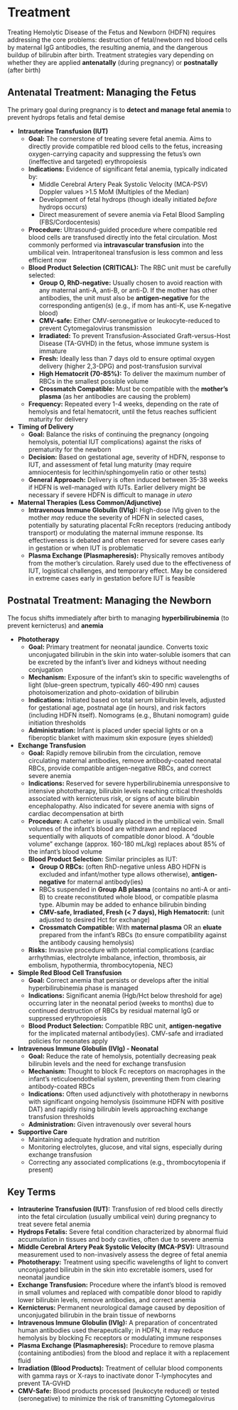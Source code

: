 # Treatment {-}

Treating Hemolytic Disease of the Fetus and Newborn (HDFN) requires addressing the core problems: destruction of fetal/newborn red blood cells by maternal IgG antibodies, the resulting anemia, and the dangerous buildup of bilirubin after birth. Treatment strategies vary depending on whether they are applied **antenatally** (during pregnancy) or **postnatally** (after birth)

## **Antenatal Treatment: Managing the Fetus** {-}

The primary goal during pregnancy is to **detect and manage fetal anemia** to prevent hydrops fetalis and fetal demise

*   **Intrauterine Transfusion (IUT)**
    *   **Goal:** The cornerstone of treating severe fetal anemia. Aims to directly provide compatible red blood cells to the fetus, increasing oxygen-carrying capacity and suppressing the fetus's own (ineffective and targeted) erythropoiesis
    *   **Indications:** Evidence of significant fetal anemia, typically indicated by:
        *   Middle Cerebral Artery Peak Systolic Velocity (MCA-PSV) Doppler values >1.5 MoM (Multiples of the Median)
        *   Development of fetal hydrops (though ideally initiated *before* hydrops occurs)
        *   Direct measurement of severe anemia via Fetal Blood Sampling (FBS/Cordocentesis)
    *   **Procedure:** Ultrasound-guided procedure where compatible red blood cells are transfused directly into the fetal circulation. Most commonly performed via **intravascular transfusion** into the umbilical vein. Intraperitoneal transfusion is less common and less efficient now
    *   **Blood Product Selection (CRITICAL):** The RBC unit must be carefully selected:
        *   **Group O, RhD-negative:** Usually chosen to avoid reaction with any maternal anti-A, anti-B, or anti-D. If the mother has other antibodies, the unit must also be **antigen-negative** for the corresponding antigen(s) (e.g., if mom has anti-K, use K-negative blood)
        *   **CMV-safe:** Either CMV-seronegative or leukocyte-reduced to prevent Cytomegalovirus transmission
        *   **Irradiated:** To prevent Transfusion-Associated Graft-versus-Host Disease (TA-GVHD) in the fetus, whose immune system is immature
        *   **Fresh:** Ideally less than 7 days old to ensure optimal oxygen delivery (higher 2,3-DPG) and post-transfusion survival
        *   **High Hematocrit (70-85%):** To deliver the maximum number of RBCs in the smallest possible volume
        *   **Crossmatch Compatible:** Must be compatible with the **mother's plasma** (as her antibodies are causing the problem)
    *   **Frequency:** Repeated every 1-4 weeks, depending on the rate of hemolysis and fetal hematocrit, until the fetus reaches sufficient maturity for delivery

*   **Timing of Delivery**
    *   **Goal:** Balance the risks of continuing the pregnancy (ongoing hemolysis, potential IUT complications) against the risks of prematurity for the newborn
    *   **Decision:** Based on gestational age, severity of HDFN, response to IUT, and assessment of fetal lung maturity (may require amniocentesis for lecithin/sphingomyelin ratio or other tests)
    *   **General Approach:** Delivery is often induced between 35-38 weeks if HDFN is well-managed with IUTs. Earlier delivery might be necessary if severe HDFN is difficult to manage *in utero*

*   **Maternal Therapies (Less Common/Adjunctive)**
    *   **Intravenous Immune Globulin (IVIg):** High-dose IVIg given to the mother *may* reduce the severity of HDFN in selected cases, potentially by saturating placental FcRn receptors (reducing antibody transport) or modulating the maternal immune response. Its effectiveness is debated and often reserved for severe cases early in gestation or when IUT is problematic
    *   **Plasma Exchange (Plasmapheresis):** Physically removes antibody from the mother's circulation. Rarely used due to the effectiveness of IUT, logistical challenges, and temporary effect. May be considered in extreme cases early in gestation before IUT is feasible

## **Postnatal Treatment: Managing the Newborn** {-}

The focus shifts immediately after birth to managing **hyperbilirubinemia** (to prevent kernicterus) and **anemia**

*   **Phototherapy**
    *   **Goal:** Primary treatment for neonatal jaundice. Converts toxic unconjugated bilirubin in the skin into water-soluble isomers that can be excreted by the infant's liver and kidneys without needing conjugation
    *   **Mechanism:** Exposure of the infant's skin to specific wavelengths of light (blue-green spectrum, typically 460-490 nm) causes photoisomerization and photo-oxidation of bilirubin
    *   **Indications:** Initiated based on total serum bilirubin levels, adjusted for gestational age, postnatal age (in hours), and risk factors (including HDFN itself). Nomograms (e.g., Bhutani nomogram) guide initiation thresholds
    *   **Administration:** Infant is placed under special lights or on a fiberoptic blanket with maximum skin exposure (eyes shielded)

*   **Exchange Transfusion**
    *   **Goal:** Rapidly remove bilirubin from the circulation, remove circulating maternal antibodies, remove antibody-coated neonatal RBCs, provide compatible antigen-negative RBCs, and correct severe anemia
    *   **Indications:** Reserved for severe hyperbilirubinemia unresponsive to intensive phototherapy, bilirubin levels reaching critical thresholds associated with kernicterus risk, or signs of acute bilirubin encephalopathy. Also indicated for severe anemia with signs of cardiac decompensation at birth
    *   **Procedure:** A catheter is usually placed in the umbilical vein. Small volumes of the infant's blood are withdrawn and replaced sequentially with aliquots of compatible donor blood. A "double volume" exchange (approx. 160-180 mL/kg) replaces about 85% of the infant's blood volume
    *   **Blood Product Selection:** Similar principles as IUT:
        *   **Group O RBCs:** (often RhD-negative unless ABO HDFN is excluded and infant/mother type allows otherwise), **antigen-negative** for maternal antibody(ies)
        *   RBCs suspended in **Group AB plasma** (contains no anti-A or anti-B) to create reconstituted whole blood, or compatible plasma type. Albumin may be added to enhance bilirubin binding
        *   **CMV-safe, Irradiated, Fresh (< 7 days), High Hematocrit:** (unit adjusted to desired Hct for exchange)
        *   **Crossmatch Compatible:** With **maternal plasma** OR an **eluate** prepared from the infant's RBCs (to ensure compatibility against the antibody causing hemolysis)
    *   **Risks:** Invasive procedure with potential complications (cardiac arrhythmias, electrolyte imbalance, infection, thrombosis, air embolism, hypothermia, thrombocytopenia, NEC)

*   **Simple Red Blood Cell Transfusion**
    *   **Goal:** Correct anemia that persists or develops after the initial hyperbilirubinemia phase is managed
    *   **Indications:** Significant anemia (Hgb/Hct below threshold for age) occurring later in the neonatal period (weeks to months) due to continued destruction of RBCs by residual maternal IgG or suppressed erythropoiesis
    *   **Blood Product Selection:** Compatible RBC unit, **antigen-negative** for the implicated maternal antibody(ies). CMV-safe and irradiated policies for neonates apply

*   **Intravenous Immune Globulin (IVIg) - Neonatal**
    *   **Goal:** Reduce the rate of hemolysis, potentially decreasing peak bilirubin levels and the need for exchange transfusion
    *   **Mechanism:** Thought to block Fc receptors on macrophages in the infant's reticuloendothelial system, preventing them from clearing antibody-coated RBCs
    *   **Indications:** Often used adjunctively with phototherapy in newborns with significant ongoing hemolysis (isoimmune HDFN with positive DAT) and rapidly rising bilirubin levels approaching exchange transfusion thresholds
    *   **Administration:** Given intravenously over several hours

*   **Supportive Care**
    *   Maintaining adequate hydration and nutrition
    *   Monitoring electrolytes, glucose, and vital signs, especially during exchange transfusion
    *   Correcting any associated complications (e.g., thrombocytopenia if present)

## **Key Terms** {-}

*   **Intrauterine Transfusion (IUT):** Transfusion of red blood cells directly into the fetal circulation (usually umbilical vein) during pregnancy to treat severe fetal anemia
*   **Hydrops Fetalis:** Severe fetal condition characterized by abnormal fluid accumulation in tissues and body cavities, often due to severe anemia
*   **Middle Cerebral Artery Peak Systolic Velocity (MCA-PSV):** Ultrasound measurement used to non-invasively assess the degree of fetal anemia
*   **Phototherapy:** Treatment using specific wavelengths of light to convert unconjugated bilirubin in the skin into excretable isomers, used for neonatal jaundice
*   **Exchange Transfusion:** Procedure where the infant's blood is removed in small volumes and replaced with compatible donor blood to rapidly lower bilirubin levels, remove antibodies, and correct anemia
*   **Kernicterus:** Permanent neurological damage caused by deposition of unconjugated bilirubin in the brain tissue of newborns
*   **Intravenous Immune Globulin (IVIg):** A preparation of concentrated human antibodies used therapeutically; in HDFN, it may reduce hemolysis by blocking Fc receptors or modulating immune responses
*   **Plasma Exchange (Plasmapheresis):** Procedure to remove plasma (containing antibodies) from the blood and replace it with a replacement fluid
*   **Irradiation (Blood Products):** Treatment of cellular blood components with gamma rays or X-rays to inactivate donor T-lymphocytes and prevent TA-GVHD
*   **CMV-Safe:** Blood products processed (leukocyte reduced) or tested (seronegative) to minimize the risk of transmitting Cytomegalovirus
